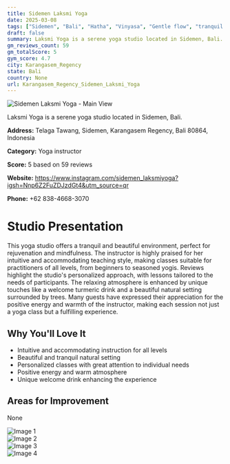 ```yaml
---
title: Sidemen Laksmi Yoga
date: 2025-03-08
tags: ["Sidemen", "Bali", "Hatha", "Vinyasa", "Gentle flow", "tranquil atmosphere", "personalized instruction", "Karangasem Regency"]  
draft: false
summary: Laksmi Yoga is a serene yoga studio located in Sidemen, Bali.
gm_reviews_count: 59
gm_totalScore: 5
gym_score: 4.7
city: Karangasem_Regency
state: Bali
country: None
url: Karangasem_Regency_Sidemen_Laksmi_Yoga
---
```


<div className="aspect-[16/9] relative my-8">
  <img 
    src="https://lh5.googleusercontent.com/p/AF1QipPDTixdFa1IYoIkLOgzbHx1gYWAYdTXLFkwZaHl=w1920-h1080-k-no"
    alt="Sidemen Laksmi Yoga - Main View"
    className="object-cover absolute inset-0 w-full h-full rounded-lg"
  />
</div>

Laksmi Yoga is a serene yoga studio located in Sidemen, Bali.

**Address:** Telaga Tawang, Sidemen, Karangasem Regency, Bali 80864, Indonesia

**Category:** Yoga instructor

**Score:** 5 based on 59 reviews

**Website:** https://www.instagram.com/sidemen_laksmiyoga?igsh=Nnp6Z2FuZDJzdGt4&utm_source=qr

**Phone:** +62 838-4668-3070

# Studio Presentation

This yoga studio offers a tranquil and beautiful environment, perfect for rejuvenation and mindfulness. The instructor is highly praised for her intuitive and accommodating teaching style, making classes suitable for practitioners of all levels, from beginners to seasoned yogis. Reviews highlight the studio's personalized approach, with lessons tailored to the needs of participants. The relaxing atmosphere is enhanced by unique touches like a welcome turmeric drink and a beautiful natural setting surrounded by trees. Many guests have expressed their appreciation for the positive energy and warmth of the instructor, making each session not just a yoga class but a fulfilling experience.

## Why You'll Love It

- Intuitive and accommodating instruction for all levels
- Beautiful and tranquil natural setting
- Personalized classes with great attention to individual needs
- Positive energy and warm atmosphere
- Unique welcome drink enhancing the experience

## Areas for Improvement

None

<div className="grid grid-cols-1 xl:grid-cols-2 gap-4 my-8">
<div className="aspect-[4/3] relative"><img src="https://lh3.googleusercontent.com/p/AF1QipP5FZ90bVDuGmjlldjvPWzO2FB2l2SHD-hYKbxy=w1920-h1080-k-no" alt="Image 1" className="object-cover absolute inset-0 w-full h-full rounded-lg" /></div>
<div className="aspect-[4/3] relative"><img src="https://lh5.googleusercontent.com/p/AF1QipMHUM-FYLE0myAR5s6cudl7UWQXCmriY34OK3T-=w1920-h1080-k-no" alt="Image 2" className="object-cover absolute inset-0 w-full h-full rounded-lg" /></div>
<div className="aspect-[4/3] relative"><img src="https://lh5.googleusercontent.com/p/AF1QipPbDaTf6Msf3ZqS-3GBX143GEqf2d5MTEyY0AA6=w1920-h1080-k-no" alt="Image 3" className="object-cover absolute inset-0 w-full h-full rounded-lg" /></div>
<div className="aspect-[4/3] relative"><img src="https://lh5.googleusercontent.com/p/AF1QipO2MqkaLYWHNDFb8n_oKRlEEhc2Dw_r4I-uOhQt=w1920-h1080-k-no" alt="Image 4" className="object-cover absolute inset-0 w-full h-full rounded-lg" /></div>
</div>